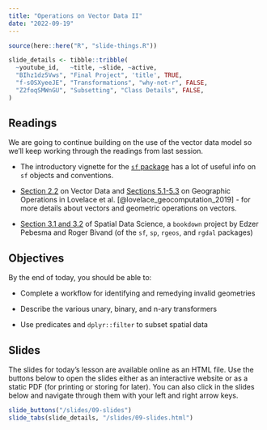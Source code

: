 ```yaml
---
title: "Operations on Vector Data II"
date: "2022-09-19"
---
```


```r
source(here::here("R", "slide-things.R"))

slide_details <- tibble::tribble(
  ~youtube_id,   ~title, ~slide, ~active,
  "BIhz1dz5Vws", "Final Project", 'title', TRUE,
  "f-sOSXyeeJE", "Transformations", "why-not-r", FALSE,
  "Z2foqSMWnGU", "Subsetting", "Class Details", FALSE,
)
```

## Readings
We are going to continue building on the use of the vector data model so we'll keep working through the readings from last session.

- <i class="fas fa-external-link-square-alt"></i> The introductory vignette for the [`sf` package](https://r-spatial.github.io/sf/articles/sf1.html) has a lot of useful info on `sf` objects and conventions.

- <i class="fas fa-book"></i> [Section 2.2](https://geocompr.robinlovelace.net/spatial-class.html) on Vector Data and [Sections 5.1-5.3](https://geocompr.robinlovelace.net/geometric-operations.html) on Geographic Operations in Lovelace et al. [@lovelace_geocomputation_2019] - for more details about vectors and geometric operations on vectors.

- <i class="fas fa-external-link-square-alt"></i> [Section 3.1 and 3.2](https://keen-swartz-3146c4.netlify.app/geometries.html) of Spatial Data Science, a `bookdown` project by Edzer Pebesma and Roger Bivand (of the `sf`, `sp`, `rgeos`, and `rgdal` packages)

## Objectives

By the end of today, you should be able to: 

- Complete a workflow for identifying and remedying invalid geometries

- Describe the various unary, binary, and n-ary transformers

- Use predicates and `dplyr::filter` to subset spatial data



## Slides
The slides for today's lesson are available online as an HTML file. Use the buttons below to open the slides either as an interactive website or as a static PDF (for printing or storing for later). You can also click in the slides below and navigate through them with your left and right arrow keys.

```r
slide_buttons("/slides/09-slides")
slide_tabs(slide_details, "/slides/09-slides.html")
```
